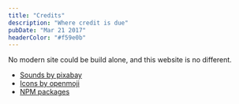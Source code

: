 ```yaml
---
title: "Credits"
description: "Where credit is due"
pubDate: "Mar 21 2017"
headerColor: "#f59e0b"
---
```


No modern site could be build alone, and this website is no different.

- [Sounds by pixabay](https://pixabay.com/sound-effects/)
- [Icons by openmoji](https://openmoji.org/)
- [NPM packages](https://github.com/xiduzo/portfolio_astro)